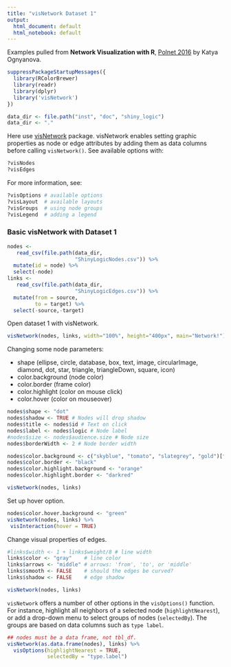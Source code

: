 ```yaml
---
title: "visNetwork Dataset 1"
output:
  html_document: default
  html_notebook: default
---
```


Examples pulled from **Network Visualization with R**, [Polnet 2016](http://www.kateto.net/polnet2016) by Katya Ognyanova.

```r
suppressPackageStartupMessages({
  library(RColorBrewer)
  library(readr)
  library(dplyr)
  library('visNetwork') 
})
```

```r
data_dir <- file.path("inst", "doc", "shiny_logic")
data_dir <- "."
```

Here use [visNetwork](http://datastorm-open.github.io/visNetwork/) package.
visNetwork enables setting graphic properties as node or edge attributes by adding them as data columns before calling `visNetwork()`. See available options with:

```r
?visNodes
?visEdges
```

For more information, see:

```r
?visOptions # available options 
?visLayout  # available layouts
?visGroups  # using node groups
?visLegend  # adding a legend
```

### Basic visNetwork with Dataset 1

```r
nodes <- 
   read_csv(file.path(data_dir,
                      "ShinyLogicNodes.csv")) %>%
  mutate(id = node) %>%
  select(-node)
links <- 
   read_csv(file.path(data_dir, 
                      "ShinyLogicEdges.csv")) %>%
  mutate(from = source,
         to = target) %>%
  select(-source,-target)
```

Open dataset 1 with visNetwork.

```r
visNetwork(nodes, links, width="100%", height="400px", main="Network!")
```

Changing some node parameters:

* shape (ellipse, circle, database, box, text, image, circularImage, diamond, dot, star, triangle, triangleDown, square, icon)
* color.background (node color)
* color.border (frame color)
* color.highlight (color on mouse click)
* color.hover (color on mouseover)

```r
nodes$shape <- "dot"  
nodes$shadow <- TRUE # Nodes will drop shadow
nodes$title <- nodes$id # Text on click
nodes$label <- nodes$logic # Node label
#nodes$size <- nodes$audience.size # Node size
nodes$borderWidth <- 2 # Node border width

nodes$color.background <- c("skyblue", "tomato", "slategrey", "gold")[factor(nodes$logic)]
nodes$color.border <- "black"
nodes$color.highlight.background <- "orange"
nodes$color.highlight.border <- "darkred"

visNetwork(nodes, links)
```

Set up hover option.

```r
nodes$color.hover.background <- "green"
visNetwork(nodes, links) %>%
 visInteraction(hover = TRUE)
```

Change visual properties of edges.

```r
#links$width <- 1 + links$weight/8 # line width
links$color <- "gray"    # line color  
links$arrows <- "middle" # arrows: 'from', 'to', or 'middle'
links$smooth <- FALSE    # should the edges be curved?
links$shadow <- FALSE    # edge shadow

visNetwork(nodes, links)
```

`visNetwork` offers a number of other options in the `visOptions()` function. For instance, highlight all neighbors of a selected node (`highlightNearest`), or add a drop-down menu to select groups of nodes (`selectedBy`). The groups are based on data columns such as `type label`.

```r
## nodes must be a data frame, not tbl_df.
visNetwork(as.data.frame(nodes), links) %>%
  visOptions(highlightNearest = TRUE, 
             selectedBy = "type.label")
```

